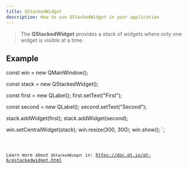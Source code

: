 ```yaml
---
title: QStackedWidget
description: How to use QStackedWidget in your application
---
```


> The **QStackedWidget** provides a stack of widgets where only one widget is visible at a time.

## Example


const win = new QMainWindow();

const stack = new QStackedWidget();

const first = new QLabel();
first.setText("First");

const  second = new QLabel();
second.setText("Second");

stack.addWidget(first);
stack.addWidget(second);

win.setCentralWidget(stack);
win.resize(300, 300);
win.show();
`;

<Code  code={qStackedWidgetExample} lang='ts' title='example_stacked.ts' />

Learn more about `QStackedWidget` in: https://doc.qt.io/qt-6/qstackedwidget.html